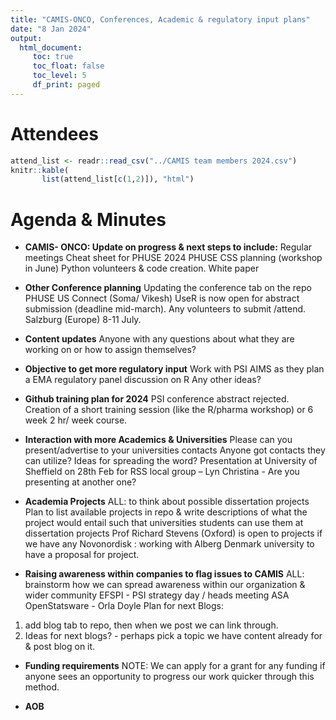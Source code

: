 ```yaml
---
title: "CAMIS-ONCO, Conferences, Academic & regulatory input plans"
date: "8 Jan 2024"
output:
  html_document: 
     toc: true
     toc_float: false
     toc_level: 5
     df_print: paged
---
```


# Attendees

```r
attend_list <- readr::read_csv("../CAMIS team members 2024.csv")
knitr::kable(
       list(attend_list[c(1,2)]), "html")
```

# Agenda & Minutes

-   **CAMIS- ONCO: Update on progress & next steps to include:** Regular meetings Cheat sheet for PHUSE 2024 PHUSE CSS planning (workshop in June) Python volunteers & code creation. White paper

-   **Other Conference planning** Updating the conference tab on the repo PHUSE US Connect (Soma/ Vikesh) UseR is now open for abstract submission (deadline mid-march). Any volunteers to submit /attend. Salzburg (Europe) 8-11 July.

-   **Content updates** Anyone with any questions about what they are working on or how to assign themselves?

-   **Objective to get more regulatory input** Work with PSI AIMS as they plan a EMA regulatory panel discussion on R Any other ideas?

-   **Github training plan for 2024** PSI conference abstract rejected. Creation of a short training session (like the R/pharma workshop) or 6 week 2 hr/ week course.

-   **Interaction with more Academics & Universities** Please can you present/advertise to your universities contacts Anyone got contacts they can utilize? Ideas for spreading the word? Presentation at University of Sheffield on 28th Feb for RSS local group -- Lyn Christina - Are you presenting at another one?

-   **Academia Projects** ALL: to think about possible dissertation projects Plan to list available projects in repo & write descriptions of what the project would entail such that universities students can use them at dissertation projects Prof Richard Stevens (Oxford) is open to projects if we have any Novonordisk : working with Alberg Denmark university to have a proposal for project.

-   **Raising awareness within companies to flag issues to CAMIS** ALL: brainstorm how we can spread awareness within our organization & wider community EFSPI - PSI strategy day / heads meeting ASA OpenStatsware - Orla Doyle Plan for next Blogs:

1)  add blog tab to repo, then when we post we can link through.
2)  Ideas for next blogs? - perhaps pick a topic we have content already for & post blog on it.

-   **Funding requirements** NOTE: We can apply for a grant for any funding if anyone sees an opportunity to progress our work quicker through this method.

-   **AOB**
